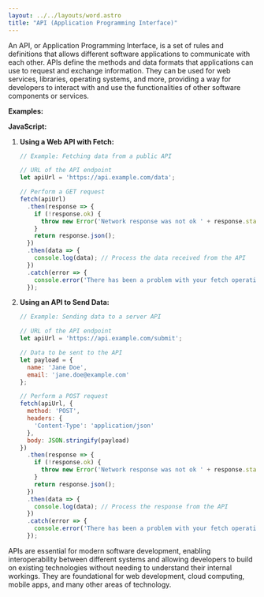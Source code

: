 ```yaml
---
layout: ../../layouts/word.astro
title: "API (Application Programming Interface)"
---
```

An API, or Application Programming Interface, is a set of rules and definitions that allows different software applications to communicate with each other. APIs define the methods and data formats that applications can use to request and exchange information. They can be used for web services, libraries, operating systems, and more, providing a way for developers to interact with and use the functionalities of other software components or services.

**Examples:**

**JavaScript:**

1. **Using a Web API with Fetch:**
   ```javascript
   // Example: Fetching data from a public API

   // URL of the API endpoint
   let apiUrl = 'https://api.example.com/data';

   // Perform a GET request
   fetch(apiUrl)
     .then(response => {
       if (!response.ok) {
         throw new Error('Network response was not ok ' + response.statusText);
       }
       return response.json();
     })
     .then(data => {
       console.log(data); // Process the data received from the API
     })
     .catch(error => {
       console.error('There has been a problem with your fetch operation:', error);
     });
   ```

2. **Using an API to Send Data:**
   ```javascript
   // Example: Sending data to a server API

   // URL of the API endpoint
   let apiUrl = 'https://api.example.com/submit';

   // Data to be sent to the API
   let payload = {
     name: 'Jane Doe',
     email: 'jane.doe@example.com'
   };

   // Perform a POST request
   fetch(apiUrl, {
     method: 'POST',
     headers: {
       'Content-Type': 'application/json'
     },
     body: JSON.stringify(payload)
   })
     .then(response => {
       if (!response.ok) {
         throw new Error('Network response was not ok ' + response.statusText);
       }
       return response.json();
     })
     .then(data => {
       console.log(data); // Process the response from the API
     })
     .catch(error => {
       console.error('There has been a problem with your fetch operation:', error);
     });
   ```

APIs are essential for modern software development, enabling interoperability between different systems and allowing developers to build on existing technologies without needing to understand their internal workings. They are foundational for web development, cloud computing, mobile apps, and many other areas of technology.